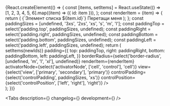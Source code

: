 

<Meta title='Components/SortableList' component={SortableList} id='SortableList' />

<!-- Canvas -->

<Story name='SortableList'>
    {React.createElement(() => {
        const [items, setItems] = React.useState(() =>
            [1, 2, 3, 4, 5, 6].map((item) => ({ id: item })),
        );
        const renderItem = (item) => {
            return (
                <GenericWrapper alignItems='center' padding={{ top: 's', bottom: 's', left: 'm' }}>
                    <GenericWrapper>
                        <SuperEllipse size={48}>
                            <DiamondsMIcon aria-label='diamonds' />
                        </SuperEllipse>
                    </GenericWrapper>
                    <Gap size='m' direction='horizontal' />
                    <GenericWrapper>
                        <GenericWrapper column>
                            <Typography.Text view='component'>{`Элемент списка ${item.id}`}</Typography.Text>
                            <Gap size='2xs' />
                            <Typography.Text view='primary-small' color='secondary'>
                                Перетащи меня
                            </Typography.Text>
                        </GenericWrapper>
                    </GenericWrapper>
                </GenericWrapper>
            );
        };
        const paddingSizes = [undefined, '3xs', '2xs', 'xs', 's', 'm', 'l'];
        const paddingTop = select('padding.top', paddingSizes, undefined);
        const paddingRight = select('padding.right', paddingSizes, undefined);
        const paddingBottom = select('padding.bottom', paddingSizes, undefined);
        const paddingLeft = select('padding.left', paddingSizes, undefined);
        return (
            <div style={{ maxWidth: 350 }}>
                <SortableList
                    items={items}
                    onDragEnd={(_, newIds) => setItems(newIds)}
                    padding={{
                        top: paddingTop,
                        right: paddingRight,
                        bottom: paddingBottom,
                        left: paddingLeft,
                    }}
                    borderRadius={select('border-radius', [undefined, 'm', 'l', 'xl'], undefined)}
                    renderItem={renderItem}
                    activatorNode={select('activatorNode', ['cell', 'control'], 'cell')}
                    view={select('view', ['primary', 'secondary'], 'primary')}
                    controlPadding={select('controlPadding', paddingSizes, 'xs')}
                    controlPosition={select('controlPosition', ['left', 'right'], 'right')}
                />
            </div>
        );
    })}
</Story>

<!-- Docs -->

<ComponentHeader
    name='SortableList'
    version={version}
    package='@alfalab/core-components/sortable-list'
    children='Список перетаскиваемых элементов'
/>

<Tabs description={<Description />} changelog={<Changelog />} development={<Development />} />
